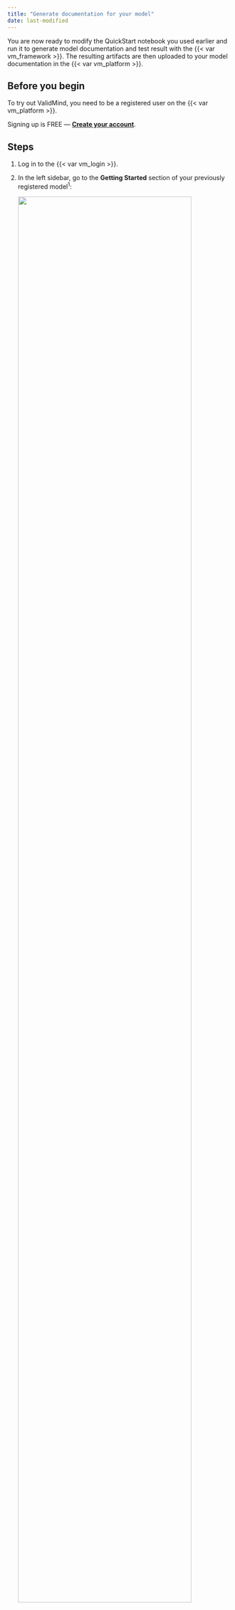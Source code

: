 ```yaml
---
title: "Generate documentation for your model"
date: last-modified
---
```


You are now ready to modify the QuickStart notebook you used earlier and run it to generate model documentation and test result with the {{< var vm_framework >}}. The resulting artifacts are then uploaded to your model documentation in the {{< var vm_platform >}}. 

## Before you begin

To try out ValidMind, you need to be a registered user on the {{< var vm_platform >}}.

::: {.callout title="Need an account for ValidMind?"}
Signing up is FREE — **[Create your account]({{< var vm_url >}})**.
:::

## Steps

1. Log in to the {{< var vm_login >}}.

2. In the left sidebar, go to the **Getting Started** section of your previously registered model^1^:

   ![](platform-getting-started.png){width=90% fig-align="left" fig-alt="The QuickStart notebook in Colab with the section showing that you need to replace"}

   The page that opens provides you with a _code snippet_ to use with the {{< var vm_framework >}}, including: 

   - `api_host`: The location of the ValidMind API
   - `api_key`: The account API key
   - `api_secret`: The account secret key
   - `project`: The project identifier

   This code snippet can be copied and pasted directly into your developer source code to integrate the {{< var vm_dev >}} and to be able to upload to the {{< var vm_platform >}}. 

   ::: {.callout}
   To follow best practices, you can also [store the credentials in a `.env` file](/developer-framework/model-documentation/store-credentials-in-env-file.qmd) and pass them in via environment variables.
   :::

3. Locate the code snippet and click **{{< fa regular copy >}} Copy snippet to clipboard**.

4. Reopen the QuickStart notebook you accessed earlier ([in JupyterHub](/get-started/developer-framework/try-with-jupyterhub.qmd), for example).

5. In the QuickStart notebook, replace the `vm.init()` lines that look like the following with your own client integration information from the earlier step when you registered your new model:

   ![](jupyterhub-secrets.png){width=60% fig-align="left" fig-alt="The QuickStart notebook in Colab with the section showing that you need to replace"}

6. Run each cell in the notebook:

   - Hover over each cell and click the {{< fa circle-play >}} **icon**; OR
   - Press `Shift + Enter` on Windows or `Cmd + Enter` if you are on a Mac
   
   The notebook will install the ValidMind library and then connect to the {{< var vm_platform >}}.

::: {.column-margin}
^1^ Refer to our guide on how to [Register your first model](register-your-first-model.qmd).
:::

## What's next

You can now [switch back to the {{< var vm_ui >}}]({{< var vm_url >}}) to view the documentation that has been generated by the {{< var vm_dev >}}. 

Ready to learn more about how you can use ValidMind? Check out [Next Steps](next-steps.qmd).